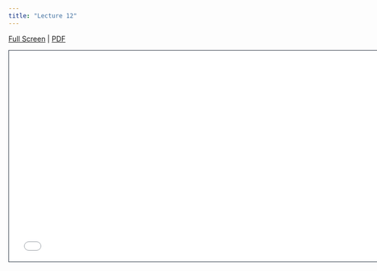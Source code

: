```yaml
---
title: "Lecture 12"
---
```



[Full Screen](lecture-12.qmd) | [PDF]() 

```{=html}
<iframe class="slide-deck" src="lecture-12.html" height="420" width="747" style="border: 1px solid #2e3846;"></iframe>
```



